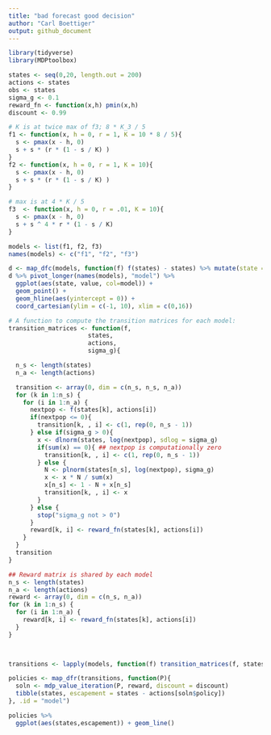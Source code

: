 ```yaml
---
title: "bad forecast good decision"
author: "Carl Boettiger"
output: github_document
---
```


```r
library(tidyverse)
library(MDPtoolbox)
```


```r
states <- seq(0,20, length.out = 200)
actions <- states
obs <- states
sigma_g <- 0.1
reward_fn <- function(x,h) pmin(x,h)
discount <- 0.99

# K is at twice max of f3; 8 * K_3 / 5
f1 <- function(x, h = 0, r = 1, K = 10 * 8 / 5){
  s <- pmax(x - h, 0)
  s + s * (r * (1 - s / K) )
}
f2 <- function(x, h = 0, r = 1, K = 10){
  s <- pmax(x - h, 0)
  s + s * (r * (1 - s / K) )
}

# max is at 4 * K / 5 
f3  <- function(x, h = 0, r = .01, K = 10){
  s <- pmax(x - h, 0)
  s + s ^ 4 * r * (1 - s / K)
}

models <- list(f1, f2, f3)
names(models) <- c("f1", "f2", "f3")
```




```r
d <- map_dfc(models, function(f) f(states) - states) %>% mutate(state = states)
d %>% pivot_longer(names(models), "model") %>%
  ggplot(aes(state, value, col=model)) +
  geom_point() + 
  geom_hline(aes(yintercept = 0)) + 
  coord_cartesian(ylim = c(-1, 10), xlim = c(0,16))
```


```r
# A function to compute the transition matrices for each model:
transition_matrices <- function(f,
                      states,
                      actions,
                      sigma_g){

  n_s <- length(states)
  n_a <- length(actions)

  transition <- array(0, dim = c(n_s, n_s, n_a))
  for (k in 1:n_s) {
    for (i in 1:n_a) {
      nextpop <- f(states[k], actions[i])
      if(nextpop <= 0){
        transition[k, , i] <- c(1, rep(0, n_s - 1))
      } else if(sigma_g > 0){
        x <- dlnorm(states, log(nextpop), sdlog = sigma_g)
        if(sum(x) == 0){ ## nextpop is computationally zero
          transition[k, , i] <- c(1, rep(0, n_s - 1))
        } else {
          N <- plnorm(states[n_s], log(nextpop), sigma_g)
          x <- x * N / sum(x)
          x[n_s] <- 1 - N + x[n_s]
          transition[k, , i] <- x
        }
      } else {
        stop("sigma_g not > 0")
      }
      reward[k, i] <- reward_fn(states[k], actions[i])
    }
  }
  transition
}

## Reward matrix is shared by each model
n_s <- length(states)
n_a <- length(actions)
reward <- array(0, dim = c(n_s, n_a))
for (k in 1:n_s) {
  for (i in 1:n_a) {
    reward[k, i] <- reward_fn(states[k], actions[i])
  }
}

  

transitions <- lapply(models, function(f) transition_matrices(f, states, actions, sigma_g))

```


```r

policies <- map_dfr(transitions, function(P){
  soln <- mdp_value_iteration(P, reward, discount = discount)
  tibble(states, escapement = states - actions[soln$policy])
}, .id = "model")

```


```r

policies %>%
  ggplot(aes(states,escapement)) + geom_line()
```